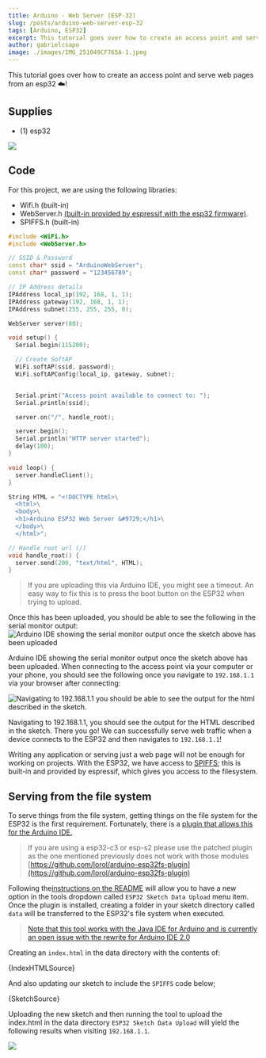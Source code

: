```yaml
---
title: Arduino - Web Server (ESP-32)
slug: /posts/arduino-web-server-esp-32
tags: [Arduino, ESP32]
excerpt: This tutorial goes over how to create an access point and serve web pages from a esp32 ☁️!
author: gabrielcsapo
image: ./images/IMG_251049CF765A-1.jpeg
---
```



This tutorial goes over how to create an access point and serve web pages from an esp32 ☁️!

## Supplies

- (1) esp32

![](./images/ESP32-38-PIN-DEVBOARD.png)

## Code

For this project, we are using the following libraries:

- Wifi.h (built-in)
- WebServer.h [(built-in provided by espressif with the esp32 firmware)](https://github.com/espressif/arduino-esp32/blob/master/libraries/WebServer/src/WebServer.h).
- SPIFFS.h (built-in)

```cpp showLineNumbers
#include <WiFi.h>
#include <WebServer.h>

// SSID & Password
const char* ssid = "ArduinoWebServer";
const char* password = "123456789";

// IP Address details
IPAddress local_ip(192, 168, 1, 1);
IPAddress gateway(192, 168, 1, 1);
IPAddress subnet(255, 255, 255, 0);

WebServer server(80);

void setup() {
  Serial.begin(115200);

  // Create SoftAP
  WiFi.softAP(ssid, password);
  WiFi.softAPConfig(local_ip, gateway, subnet);


  Serial.print("Access point available to connect to: ");
  Serial.println(ssid);

  server.on("/", handle_root);

  server.begin();
  Serial.println("HTTP server started");
  delay(100);
}

void loop() {
  server.handleClient();
}

String HTML = "<!DOCTYPE html>\
  <html>\
  <body>\
  <h1>Arduino ESP32 Web Server &#9729;</h1>\
  </body>\
  </html>";

// Handle root url (/)
void handle_root() {
  server.send(200, "text/html", HTML);
}
```

> If you are uploading this via Arduino IDE, you might see a timeout. An easy way to fix this is to press the boot button on the ESP32 when trying to upload.

Once this has been uploaded, you should be able to see the following in the serial monitor output:
![Arduino IDE showing the serial monitor output once the sketch above has been uploaded](./images/Screen-Shot-2021-04-24-at-10.23.17-PM.png)

Arduino IDE showing the serial monitor output once the sketch above has been uploaded. When connecting to the access point via your computer or your phone, you should see the following once you navigate to `192.168.1.1` via your browser after connecting:

![Navigating to 192.168.1.1 you should be able to see the output for the html described in the sketch.](./images/IMG_80B783FB4FDD-1-1.jpeg)

Navigating to 192.168.1.1, you should see the output for the HTML described in the sketch.
There you go! We can successfully serve web traffic when a device connects to the ESP32 and then navigates to `192.168.1.1`!

Writing any application or serving just a web page will not be enough for working on projects. With the ESP32, we have access to [SPIFFS](https://github.com/espressif/arduino-esp32/blob/master/libraries/SPIFFS/src/SPIFFS.h); this is built-in and provided by espressif, which gives you access to the filesystem.

## Serving from the file system

To serve things from the file system, getting things on the file system for the ESP32 is the first requirement. Fortunately, there is a [plugin that allows this for the Arduino IDE.](https://github.com/me-no-dev/arduino-esp32fs-plugin/releases/)

> If you are using a esp32-c3 or esp-s2 please use the patched plugin as the one mentioned previously does not work with those modules [https://github.com/lorol/arduino-esp32fs-plugin](https://github.com/lorol/arduino-esp32fs-plugin)

Following the[instructions on the README](https://github.com/me-no-dev/arduino-esp32fs-plugin) will allow you to have a new option in the tools dropdown called `ESP32 Sketch Data Upload` menu item. Once the plugin is installed, creating a folder in your sketch directory called `data` will be transferred to the ESP32's file system when executed.

> [Note that this tool works with the Java IDE for Arduino and is currently an open issue with the rewrite for Arduino IDE 2.0](https://github.com/arduino/arduino-ide/issues/58)

Creating an `index.html` in the data directory with the contents of:

<CodeBlock language="html" showLineNumbers={true}>
  {IndexHTMLSource}
</CodeBlock>

And also updating our sketch to include the `SPIFFS` code below;

<CodeBlock language="cpp" showLineNumbers={true}>
  {SketchSource}
</CodeBlock>

Uploading the new sketch and then running the tool to upload the index.html in the data directory `ESP32 Sketch Data Upload` will yield the following results when visiting `192.168.1.1`.

![](./images/demo.gif)
